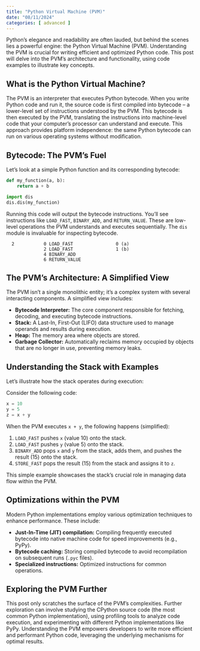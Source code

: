 ```yaml
---
title: "Python Virtual Machine (PVM)"
date: "08/11/2024"
categories: [ advanced ]
---
```



Python's elegance and readability are often lauded, but behind the scenes lies a powerful engine: the Python Virtual Machine (PVM).  Understanding the PVM is crucial for writing efficient and optimized Python code. This post will delve into the PVM's architecture and functionality, using code examples to illustrate key concepts.

## What is the Python Virtual Machine?

The PVM is an interpreter that executes Python bytecode. When you write Python code and run it, the source code is first compiled into bytecode – a lower-level set of instructions understood by the PVM. This bytecode is then executed by the PVM, translating the instructions into machine-level code that your computer's processor can understand and execute.  This approach provides platform independence: the same Python bytecode can run on various operating systems without modification.

## Bytecode: The PVM's Fuel

Let's look at a simple Python function and its corresponding bytecode:

```python
def my_function(a, b):
    return a + b

import dis
dis.dis(my_function)
```

Running this code will output the bytecode instructions.  You'll see instructions like `LOAD_FAST`, `BINARY_ADD`, and `RETURN_VALUE`.  These are low-level operations the PVM understands and executes sequentially. The `dis` module is invaluable for inspecting bytecode.

```
  2           0 LOAD_FAST                0 (a)
              2 LOAD_FAST                1 (b)
              4 BINARY_ADD
              6 RETURN_VALUE
```

## The PVM's Architecture: A Simplified View

The PVM isn't a single monolithic entity; it's a complex system with several interacting components.  A simplified view includes:

* **Bytecode Interpreter:** The core component responsible for fetching, decoding, and executing bytecode instructions.
* **Stack:** A Last-In, First-Out (LIFO) data structure used to manage operands and results during execution.
* **Heap:**  The memory area where objects are stored.
* **Garbage Collector:** Automatically reclaims memory occupied by objects that are no longer in use, preventing memory leaks.


## Understanding the Stack with Examples

Let's illustrate how the stack operates during execution:

Consider the following code:

```python
x = 10
y = 5
z = x + y
```

When the PVM executes `x + y`, the following happens (simplified):

1. `LOAD_FAST` pushes `x` (value 10) onto the stack.
2. `LOAD_FAST` pushes `y` (value 5) onto the stack.
3. `BINARY_ADD` pops `x` and `y` from the stack, adds them, and pushes the result (15) onto the stack.
4. `STORE_FAST` pops the result (15) from the stack and assigns it to `z`.

This simple example showcases the stack's crucial role in managing data flow within the PVM.

## Optimizations within the PVM

Modern Python implementations employ various optimization techniques to enhance performance.  These include:

* **Just-In-Time (JIT) compilation:**  Compiling frequently executed bytecode into native machine code for speed improvements (e.g., PyPy).
* **Bytecode caching:**  Storing compiled bytecode to avoid recompilation on subsequent runs (`.pyc` files).
* **Specialized instructions:** Optimized instructions for common operations.


##  Exploring the PVM Further

This post only scratches the surface of the PVM's complexities.  Further exploration can involve studying the CPython source code (the most common Python implementation), using profiling tools to analyze code execution, and experimenting with different Python implementations like PyPy.  Understanding the PVM empowers developers to write more efficient and performant Python code, leveraging the underlying mechanisms for optimal results.

